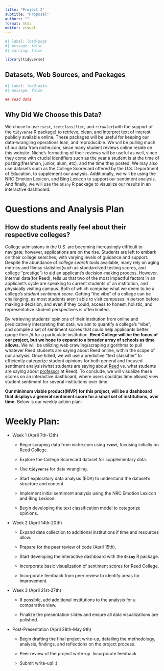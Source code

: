 ```yaml
---
title: "Project 2"
subtitle: "Proposal"
authors: ""
format: html
editor: visual
---
```


```r
#| label: load-pkgs
#| message: false
#| warning: false

library(tidyverse)
```

## Datasets, Web Sources, and Packages

```r
#| label: load-data
#| message: false

## read data 
```

## Why Did We Choose this Data?

We chose to use `rvest`, `textclassifier`, and `rcrawler`(with the support of the `tidyverse` R package) to retrieve, clean, and interpret text of interest publicly available online. These packages will be useful for keeping our data-wrangling operations lean, and reproducible. We will be pulling much of our data from niche.com, since many student reviews online reside on this website. Niche's formatting of their reviews will be useful as well, since they come with crucial identifiers such as the year a student is at the time of posting(freshman, junior, alum, etc), and the time they posted. We may also use datasets such as the College Scorecard offered by the U.S. Department of Education, to supplement our analysis. Additionally, we will be using the NRC Emotion Lexicon, and Bing Lexicon to support our sentiment analysis. And finally, we will use the `Shiny` R package to visualize our results in an interactive dashboard.

# Questions and Analysis Plan

## How do students really feel about their respective colleges?

College admissions in the U.S. are becoming increasingly difficult to navigate; however, applications are on the rise. Students are left to embark on their college searches, with varying levels of guidance and support. Despite the abundance of *college search* tools available, many rely on aging metrics and flimsy statistics(such as standardized testing scores, and college "prestige") to aid an applicant's decision-making process. However, internal data(for Reed), tells us that two of the most impactful factors in an applicant's cycle are speaking to current students of an institution, and physically visiting campus. Both of which comprise what we deem to be a college's *student sentiment score*. Getting "the vibe" of a college can be challenging, as most students aren't able to visit campuses in person before making a decision, and even if they could, access to honest, holistic, and representative student perspectives is often limited.

By retrieving students' opinions of their institution from online and predicatively interpreting that data, we aim to quantify a college's "vibe", and compile a set of sentiment scores that could help applicants better gauge their *fit* for a particulate institution. **Reed College will be the focus of our project, but we hope to expand to a broader array of schools as time allows.** We will be utilizing web crawling/scraping algorithms to pull whatever Reed students are saying about Reed online, within the scope of our analysis. Once tidied, we will use a predictive "text classifier" to efficiently categorize student opinions for both general and focused sentiment analysis(what students are saying about [Reed]{.underline} vs. what students are saying about [professor]{.underline} at Reed). To conclude, we will visualize these scores on an interactive dashboard, where users could(as time allows) view student sentiment for several institutions over time.

**Our minimum viable product(MVP) for this project, will be a dashboard that displays a general sentiment score for a small set of institutions, over time.** Below is our weekly action plan:

# Weekly Plan:

-   Week 1 (April 7th-13th)
    -   Begin scraping data from niche.com using **`rvest`**, focusing initially on Reed College.

    -   Explore the College Scorecard dataset for supplementary data.

    -   Use **`tidyverse`** for data wrangling.

    -   Start exploratory data analysis (EDA) to understand the dataset's structure and content.

    -   Implement initial sentiment analysis using the NRC Emotion Lexicon and Bing Lexicon.

    -   Begin developing the text classification model to categorize opinions.

-   Week 2 (April 14th-20th)
    -   Expand data collection to additional institutions if time and resources allow.

    -   Prepare for the peer review of code (April 15th).

    -   Start developing the interactive dashboard with the **`Shiny`** R package.

    -   Incorporate basic visualization of sentiment scores for Reed College.

    -   Incorporate feedback from peer review to identify areas for improvement.

-   Week 3 (April 21st-27th)
    -   If possible, add additional institutions to the analysis for a comparative view.

    -   Finalize the presentation slides and ensure all data visualizations are polished.

-   Post-Presentation (April 28th-May 9th)
    -   Begin drafting the final project write-up, detailing the methodology, analysis, findings, and reflections on the project process.

    -   Peer review of the project write-up. Incorporate feedback.

    -   Submit write-up! :)

